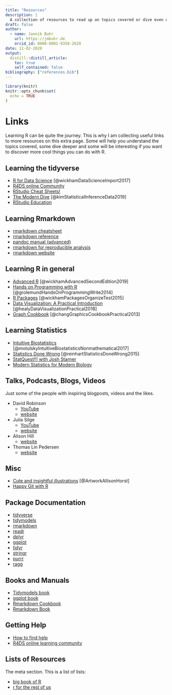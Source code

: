 ```yaml
---
title: "Resources"
description: |
  A collection of resources to read up on topics covered or dive even deeper.
draft: false
author:
  - name: Jannik Buhr 
    url: https://jmbuhr.de
    orcid_id: 0000-0002-9350-2629
date: 11-02-2020
output:
  distill::distill_article:
    toc: true
    self_contained: false
bibliography: ["references.bib"]
---
```


```r
library(knitr)
knitr::opts_chunk$set(
  echo = TRUE
)
```

# Links

Learning R can be quite the journey.
This is why I am collecting useful links to more resources on this extra page.
Some will help you understand the topics covered, some dive deeper and some will be interesting if you want to discover more cool things you can do with R.

## Learning the tidyverse

- [R for Data Science](https://r3ds.had.co.nz/) [@wickhamDataScienceImport2017]
- [R4DS online Community](https://www.rfordatasci.com/)
- [RStudio Cheat Sheets!](https://www.rstudio.com/resources/cheatsheets/)
- [The Modern Dive](https://moderndive.com/) [@kimStatisticalInferenceData2019]
- [RStudio Education](https://education.rstudio.com/)

## Learning Rmarkdown

- [rmarkdown cheatsheet](https://rstudio.com/wp-content/uploads/2015/03/rmarkdown-cheatsheet-2.0.pdf)
- [rmarkdown reference](https://rstudio.com/wp-content/uploads/2015/03/rmarkdown-reference.pdf)
- [pandoc manual (advanced)](https://pandoc.org/MANUAL.html#pandocs-markdown)
- [rmarkdown for reproducible analysis](https://reproducible-analysis-workshop.readthedocs.io/en/latest/6.RMarkdown-knitr.html)
- [rmarkdown website](https://rmarkdown.rstudio.com/index.html)

## Learning R in general

- [Advanced R](https://adv-r.hadley.nz/) [@wickhamAdvancedSecondEdition2019]
- [Hands on Programming with R](https://rstudio-education.github.io/hopr/) [@grolemundHandsOnProgrammingWrite2014]
- [R Packages](http://r-pkgs.had.co.nz/) [@wickhamPackagesOrganizeTest2015]
- [Data Visualization: A Practical Introduction](https://socviz.co/index.html) [@healyDataVisualizationPractical2018]
- [Graph Cookbook](http://www.cookbook-r.com/Graphs/) [@changGraphicsCookbookPractical2013]

## Learning Statistics

- [Intuitive Biostatistics](http://www.intuitivebiostatistics.com/) [@motulskyIntuitiveBiostatisticsNonmathematical2017]
- [Statistics Done Wrong](https://www.statisticsdonewrong.com/) [@reinhartStatisticsDoneWrong2015]
- [StatQuest!!! with Josh Starner](https://statquest.org/video-index/#statistics)
- [Modern Statistics for Modern Biology](https://www.huber.embl.de/msmb/index.html)

## Talks, Podcasts, Blogs, Videos

Just some of the people with inspiring blogposts, videos and the likes.

- David Robinson
  - [YouTube](https://www.youtube.com/user/safe4democracy)
  - [website](http://varianceexplained.org/)
- Julia Silge
  - [YouTube](https://www.youtube.com/c/JuliaSilge/)
  - [website](https://juliasilge.com/)
- Alison Hill
  - [website](https://alison.rbind.io/)
- Thomas Lin Pedersen
  - [website](https://www.data-imaginist.com/)

## Misc

- [Cute and insightful illustrations](https://github.com/allisonhorst/stats-illustrations) [@ArtworkAllisonHorst]
- [Happy Git with R](https://happygitwithr.com/)

## Package Documentation

- [tidyverse](https://www.tidyverse.org/)
- [tidymodels](https://www.tidymodels.org/)
- [rmarkdown](https://rmarkdown.rstudio.com/docs/)
- [readr](https://readr.tidyverse.org/)
- [dplyr](https://dplyr.tidyverse.org/)
- [ggplot](https://ggplot2.tidyverse.org/)
- [tidyr](https://tidyr.tidyverse.org/)
- [stringr](https://stringr.tidyverse.org/)
- [purrr](https://purrr.tidyverse.org/)
- [ragg](https://ragg.r-lib.org/)

## Books and Manuals

- [Tidymodels book](https://www.tmwr.org/)
- [ggplot book](https://ggplot2-book.org/)
- [Rmarkdown Cookbook](https://bookdown.org/yihui/rmarkdown-cookbook/)
- [Rmarkdown Book](https://bookdown.org/yihui/rmarkdown/)

## Getting Help

- [How to find help](https://www.tidyverse.org/help/#reprex)
- [R4DS online learning community](https://www.rfordatasci.com/)

## Lists of Resources

The meta section. This is a list of lists:

- [big book of R](https://www.bigbookofr.com/)
- [r for the rest of us](https://rfortherestofus.com/resources/)


